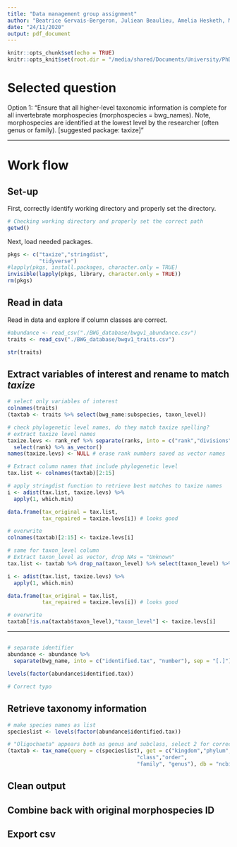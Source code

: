 ```yaml
---
title: "Data management group assignment"
author: "Beatrice Gervais-Bergeron, Juliean Beaulieu, Amelia Hesketh, Masumi Stadler"
date: "24/11/2020"
output: pdf_document
---
```


```r
knitr::opts_chunk$set(echo = TRUE)
knitr::opts_knit$set(root.dir = "/media/shared/Documents/University/PhD/Courses/DataManagement/Activity_Session5")
```

# Selected question

Option 1: "Ensure that all higher-level taxonomic information is complete for all invertebrate morphospecies (morphospecies = bwg_names). Note, morphospecies are identified at the lowest level by the researcher (often genus or family). [suggested package: taxize]"

---

# Work flow
## Set-up

First, correctly identify working directory and properly set the directory.
```r
# Checking working directory and properly set the correct path
getwd()
```

Next, load needed packages.
```r
pkgs <- c("taxize","stringdist", 
          "tidyverse")
#lapply(pkgs, install.packages, character.only = TRUE)
invisible(lapply(pkgs, library, character.only = TRUE))
rm(pkgs)
```

## Read in data

Read in data and explore if column classes are correct.
```r
#abundance <- read_csv("./BWG_database/bwgv1_abundance.csv")
traits <- read_csv("./BWG_database/bwgv1_traits.csv")

str(traits)
```

## Extract variables of interest and rename to match *taxize*

```r
# select only variables of interest
colnames(traits)
(taxtab <- traits %>% select(bwg_name:subspecies, taxon_level))
```

```r
# check phylogenetic level names, do they match taxize spelling?
# extract taxize level names
taxize.levs <- rank_ref %>% separate(ranks, into = c("rank","divisions"), sep = ",") %>% 
  select(rank) %>% as_vector()
names(taxize.levs) <- NULL # erase rank numbers saved as vector names

# Extract column names that include phylogenetic level
tax.list <- colnames(taxtab)[2:15]

# apply stringdist function to retrieve best matches to taxize names
i <- adist(tax.list, taxize.levs) %>% 
  apply(1, which.min)

data.frame(tax_original = tax.list,
           tax_repaired = taxize.levs[i]) # looks good

# overwrite
colnames(taxtab)[2:15] <- taxize.levs[i]

# same for taxon_level column
# Extract taxon_level as vector, drop NAs = "Unknown"
tax.list <- taxtab %>% drop_na(taxon_level) %>% select(taxon_level) %>% as_vector()

i <- adist(tax.list, taxize.levs) %>% 
  apply(1, which.min)

data.frame(tax_original = tax.list,
           tax_repaired = taxize.levs[i]) # looks good

# overwrite
taxtab[!is.na(taxtab$taxon_level),"taxon_level"] <- taxize.levs[i]

```

---

##

```r
# separate identifier
abundance <- abundance %>%
  separate(bwg_name, into = c("identified.tax", "number"), sep = "[.]")

levels(factor(abundance$identified.tax))
```

```r
# Correct typo
```


## Retrieve taxonomy information


```r
# make species names as list
specieslist <- levels(factor(abundance$identified.tax))

# "Oligochaeta" appears both as genus and subclass, select 2 for correct classification
(taxtab <- tax_name(query = c(specieslist), get = c("kingdom","phylum",
                                         "class","order",
                                         "family", "genus"), db = "ncbi"))
```

## Clean output

## Combine back with original morphospecies ID

## Export csv
